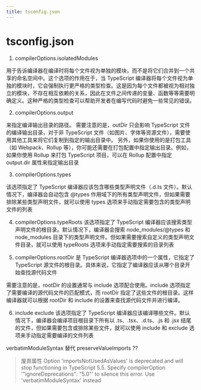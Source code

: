 ```yaml
---
title: tsconfig.json
---
```


# tsconfig.json

1. compilerOptions.isolatedModules

用于告诉编译器在编译时将每个文件视为单独的模块，而不是将它们合并到一个共享的命名空间中。这个选项的作用在于，当 TypeScript 编译器将每个文件视为单独的模块时，它会强制执行更严格的类型检查。这是因为每个文件都被视为相对独立的模块，不存在相互依赖的关系，因此在文件之间传递的变量、函数等等需要明确定义。这种严格的类型检查可以帮助开发者在编写代码时避免一些常见的错误。

2. compilerOptions.output

来指定编译输出目录的路径。
需要注意的是，outDir 只会影响 TypeScript 文件的编译输出目录，对于非 TypeScript 文件（如图片、字体等资源文件），需要使用其他工具来将它们复制到指定的输出目录中。
另外，如果你使用的是打包工具（如 Webpack、Rollup 等），你可能还需要在打包配置中指定输出目录。例如，如果你使用 Rollup 来打包 TypeScript 项目，可以在 Rollup 配置中指定 output.dir 属性来指定输出目录

3. compilerOptions.types

该选项指定了 TypeScript 编译器应该包含哪些类型声明文件（.d.ts 文件）。默认情况下，编译器会自动包含 @types 作用域下的所有类型声明文件，但如果需要排除某些类型声明文件，就可以使用 types 选项来手动指定需要包含的类型声明文件的列表

4. compilerOptions.typeRoots
   该选项指定了 TypeScript 编译器应该搜索类型声明文件的根目录。默认情况下，编译器会搜索 node_modules/@types 和 node_modules 目录下的类型声明文件。但如果需要搜索自定义的类型声明文件目录，就可以使用 typeRoots 选项来手动指定需要搜索的目录列表

5. compilerOptions.rootDir
   是 TypeScript 编译器选项中的一个属性，它指定了 TypeScript 源文件的根目录。具体来说，它指定了编译器应该从哪个目录开始查找源代码文件

需要注意的是，rootDir 的设置通常与 include 选项配合使用。include 选项指定了需要编译的源代码文件的匹配模式，而 rootDir 指定了这些文件的根目录。这样编译器就可以根据 rootDir 和 include 的设置来查找源代码文件并进行编译。

6. include exclude
   该选项指定了 TypeScript 编译器应该编译哪些文件。默认情况下，编译器会编译项目根目录下所有以 .ts、.tsx、.d.ts、.js 和 .jsx 结尾的文件，但如果需要包含或排除某些文件，就可以使用 include 和 exclude 选项来手动指定需要编译的文件列表

verbatimModuleSyntax 替代 preserveValueImports ??

> 废弃属性
> Option 'importsNotUsedAsValues' is deprecated and will stop functioning in TypeScript 5.5. Specify compilerOption '"ignoreDeprecations": "5.0"' to silence this error.
> Use 'verbatimModuleSyntax' instead
